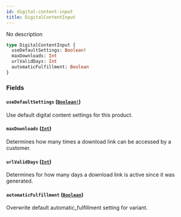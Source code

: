 ```yaml
---
id: digital-content-input
title: DigitalContentInput
---
```


No description

```graphql
type DigitalContentInput {
  useDefaultSettings: Boolean!
  maxDownloads: Int
  urlValidDays: Int
  automaticFulfillment: Boolean
}
```

### Fields

#### `useDefaultSettings` ([`Boolean!`](../../../developer/api-reference/scalars/boolean))

Use default digital content settings for this product.

#### `maxDownloads` ([`Int`](../../../developer/api-reference/scalars/int))

Determines how many times a download link can be accessed by a customer.

#### `urlValidDays` ([`Int`](../../../developer/api-reference/scalars/int))

Determines for how many days a download link is active since it was generated.

#### `automaticFulfillment` ([`Boolean`](../../../developer/api-reference/scalars/boolean))

Overwrite default automatic_fulfillment setting for variant.
